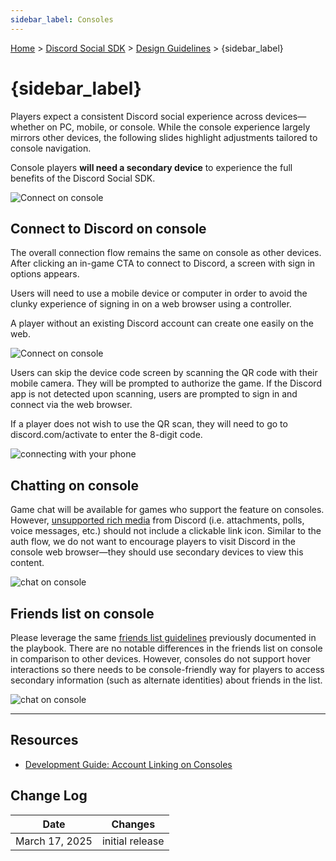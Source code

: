 ```yaml
---
sidebar_label: Consoles
---
```



[Home](/docs/intro) > [Discord Social SDK](/docs/discord-social-sdk/overview) > [Design Guidelines](/docs/discord-social-sdk/design-guidelines) > {sidebar_label}

# {sidebar_label}

<ConsoleAccess />

Players expect a consistent Discord social experience across devices—whether on PC, mobile, or console. While the console experience largely mirrors other devices, the following slides highlight adjustments tailored to console navigation. 

Console players **will need a secondary device** to experience the full benefits of the Discord Social SDK.

![Connect on console](images/social-sdk/design-guidelines/Consoles-02.jpg)

## Connect to Discord on console 

The overall connection flow remains the same on console as other devices. After clicking an in-game CTA to connect to Discord, a screen with sign in options appears. 

Users will need to use a mobile device or computer in order to avoid the clunky experience of signing in on a web browser using a controller.

A player without an existing Discord account can create one easily on the web.

![Connect on console](images/social-sdk/design-guidelines/Consoles-03.jpg)

Users can skip the device code screen by scanning the QR code with their mobile camera. They will be prompted to authorize the game. If the Discord app is not detected upon scanning, users are prompted to sign in and connect via the web browser. 

If a player does not wish to use the QR scan, they will need to go to discord.com/activate to enter the 8-digit code. 

![connecting with your phone](images/social-sdk/design-guidelines/Consoles-04.jpg)

## Chatting on console 
Game chat will be available for games who support the feature on consoles. However, <u>unsupported rich media</u> from Discord (i.e. attachments, polls, voice messages, etc.) should not include a clickable link icon. Similar to the auth flow, we do not want to encourage players to visit Discord in the console web browser—they should use secondary devices to view this content. 

![chat on console](images/social-sdk/design-guidelines/Consoles-05.jpg)


## Friends list on console

Please leverage the same [friends list guidelines](/docs/discord-social-sdk/design-guidelines_UNIFIED_FRIENDS_LIST) previously documented in the playbook. There are no notable differences in the friends list on console in comparison to other devices. However, consoles do not support hover interactions so there needs to be console-friendly way for players to access secondary information (such as alternate identities) about friends in the list. 

![chat on console](images/social-sdk/design-guidelines/Consoles-06.jpg)

---

## Resources 

- [Development Guide: Account Linking on Consoles](/docs/discord-social-sdk/development-guides_ACCOUNT_LINKING_ON_CONSOLES)

## Change Log

| Date           | Changes         |
|----------------|-----------------|
| March 17, 2025 | initial release |
